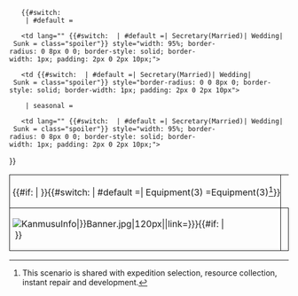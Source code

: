 <noinclude><table style="width: 100%;"></noinclude>
  <tr>
    {{#switch: {{{type}}}
     | #default =<td rowspan="2" style="width: 5%; border-radius: 8px 0 0 8px; border-style: solid; border-width: 1px; white-space: nowrap; vertical-align: top; border-width: 1px; padding: 2px 0 2px 5px">{{#if: {{{audio|}}} |{{Audio|file ={{{audio}}}}}&nbsp;}}{{#switch: {{{scenario}}} | #default ={{{scenario}}}| Equipment(3) =Equipment(3)<ref group="note">This scenario is shared with expedition selection, resource collection, instant repair and development.</ref>}}</td>
    <td lang="{{{orilang|ja}}}" {{#switch: {{{scenario}}} | #default =| Secretary(Married)| Wedding| Sunk = class="spoiler"}} style="width: 95%; border-radius: 0 8px 0 0; border-style: solid; border-width: 1px; padding: 2px 0 2px 10px;">{{{origin}}}</td>
  </tr>
  <tr>
    <td {{#switch: {{{scenario}}} | #default =| Secretary(Married)| Wedding| Sunk = class="spoiler"}} style="border-radius: 0 0 8px 0; border-style: solid; border-width: 1px; padding: 2px 0 2px 10px">{{{translation}}}</td>
  </tr>
     | seasonal =<td rowspan="2" style="width: 5%; border-radius: 8px 0 0 8px; border-style: solid; border-width: 1px; white-space: nowrap; vertical-align: top; border-width: 1px; padding: 2px 0 2px 5px">[[File:KanMusu{{#invoke:KanmusuModule|KanmusuInfo|{{{kanmusu}}}}}Banner.jpg|120px|{{{kanmusu}}}|link={{{link|{{{kanmusu}}}}}}]]{{#if: {{{audio|}}} |<br />{{Audio|file ={{{audio}}}}}&nbsp;}}</td>
    <td lang="{{{orilang|ja}}}" {{#switch: {{{scenario}}} | #default =| Secretary(Married)| Wedding| Sunk = class="spoiler"}} style="width: 95%; border-radius: 0 8px 0 0; border-style: solid; border-width: 1px; padding: 2px 0 2px 10px;">{{{origin}}}</td>
  </tr>
  <tr>
    <td style="border-radius: 0 0 8px 0; border-style: solid; border-width: 1px; padding: 2px 0 2px 10px">{{{translation}}}</td>
  </tr>}}
<noinclude></table></noinclude>